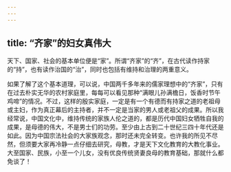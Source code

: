 ```yaml
---
---
---
```

title: “齐家”的妇女真伟大
---




天下、国家、社会的基本单位便是“家”。所谓“齐家”的“齐”，在古代读作持家的“持”，也有读作治国的“治”，同时也包括有维持和治理的两重意义。

如果了解了这个基本道理，可以说，中国两千多年来的儒家理想中的“齐家”，只有在过去朴实无华的农村家庭里，每每可以看见那种“满眼儿孙满檐日，饭香时节午鸡啼”的情况。不过，这样的殷实家庭，一定是有一个有德而有持家之道的老祖母或主妇，作为真正幕后的主持者，并不一定是当家的男人或老祖父的成果。所以我经常说，中国文化中，维持传统的家族人伦之道的，都是历代中国妇女牺牲自我的成果，是母德的伟大，不是男士们的功劳。至少由上古到二十世纪三四十年代还是如此。因为中国宗法社会的大家族观念，那时还未完全转变。也许我的所见不尽然，但须要大家再冷静一点仔细去研究，母教，才是天下文化教育的大教化事业。大至国家、民族，小至一个儿女，没有优良传统贤妻良母的教育基础，那就什么都免谈了！